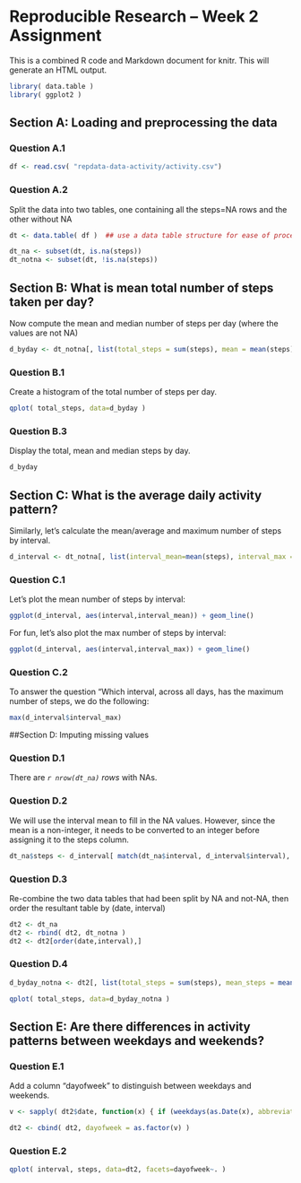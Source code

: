 # Reproducible Research -- Week 2 Assignment

This is a combined R code and Markdown document for knitr. This will generate an HTML output.

```r
library( data.table )
library( ggplot2 )
```
## Section A: Loading and preprocessing the data

### Question A.1
```r
df <- read.csv( "repdata-data-activity/activity.csv")
```

### Question A.2
Split the data into two tables, one containing all the steps=NA rows and the other without NA

```r
dt <- data.table( df )  ## use a data table structure for ease of processing

dt_na <- subset(dt, is.na(steps))
dt_notna <- subset(dt, !is.na(steps))
```

## Section B: What is mean total number of steps taken per day?
Now compute the mean and median number of steps per day (where the values are not NA)

```r
d_byday <- dt_notna[, list(total_steps = sum(steps), mean = mean(steps), median = median(steps)), by=date]
```

### Question B.1
Create a histogram of the total number of steps per day.

```r
qplot( total_steps, data=d_byday )
```

### Question B.3
Display the total, mean and median steps by day.

```r
d_byday
```

## Section C: What is the average daily activity pattern?

Similarly, let's calculate the mean/average and maximum number of steps by interval.

```r
d_interval <- dt_notna[, list(interval_mean=mean(steps), interval_max = max(steps)), by=interval]
```
### Question C.1
Let's plot the mean number of steps by interval:
```r
ggplot(d_interval, aes(interval,interval_mean)) + geom_line()
```

For fun, let's also plot the max number of steps by interval:
```r
ggplot(d_interval, aes(interval,interval_max)) + geom_line()
```

### Question C.2
To answer the question "Which interval, across all days, has the maximum number of steps,
we do the following:
```r
max(d_interval$interval_max)
```
##Section D: Imputing missing values

### Question D.1
There are *`r nrow(dt_na)` rows* with NAs.

### Question D.2
We will use the interval mean to fill in the NA values. However, since the mean
is a non-integer, it needs to be converted to an integer before assigning it to
the steps column.

```r
dt_na$steps <- d_interval[ match(dt_na$interval, d_interval$interval), as.integer(interval_mean) ]
```
### Question D.3
Re-combine the two data tables that had been split by NA and not-NA, then order the resultant table
by (date, interval)

```r
dt2 <- dt_na
dt2 <- rbind( dt2, dt_notna )
dt2 <- dt2[order(date,interval),]
```

### Question D.4

```r
d_byday_notna <- dt2[, list(total_steps = sum(steps), mean_steps = mean(steps), median_steps = median(steps)), by=date]

qplot( total_steps, data=d_byday_notna )
```


## Section E: Are there differences in activity patterns between weekdays and weekends?

### Question E.1
Add a column "dayofweek" to distinguish between weekdays and weekends.

```r

v <- sapply( dt2$date, function(x) { if (weekdays(as.Date(x), abbreviate=FALSE) %in% c("Saturday","Sunday")) "weekend" else "weekday" })

dt2 <- cbind( dt2, dayofweek = as.factor(v) )
```

### Question E.2

```r
qplot( interval, steps, data=dt2, facets=dayofweek~. )
```

